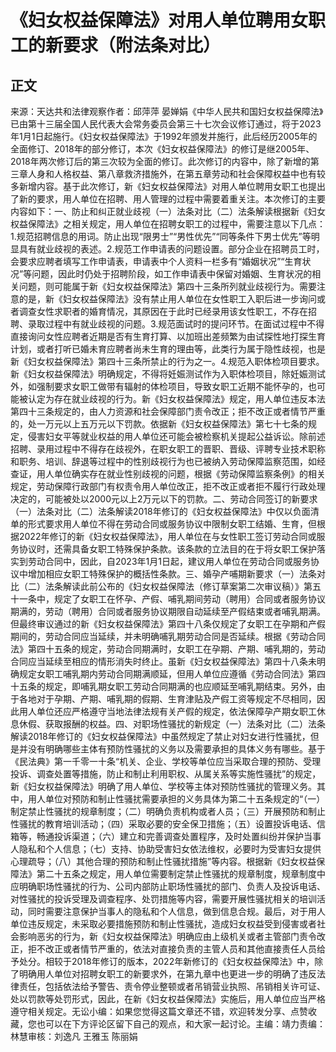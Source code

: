 # 《妇女权益保障法》对用人单位聘用女职工的新要求（附法条对比）
## 正文
来源：天达共和法律观察作者：邱萍萍 晏婵娟《中华人民共和国妇女权益保障法》已由第十三届全国人民代表大会常务委员会第三十七次会议修订通过，将于2023年1月1日起施行。《妇女权益保障法》于1992年颁发并施行，此后经历2005年的全面修订、2018年的部分修订，本次《妇女权益保障法》的修订是继2005年、2018年两次修订后的第三次较为全面的修订。此次修订的内容中，除了新增的第三章人身和人格权益、第八章救济措施外，在第五章劳动和社会保障权益中也有较多新增内容。基于此次修订，新《妇女权益保障法》对用人单位聘用女职工也提出了新的要求，用人单位在招聘、用人管理的过程中需要着重关注。本次修订的主要内容如下：一、防止和纠正就业歧视（一）法条对比（二）法条解读根据新《妇女权益保障法》之相关规定，用人单位在招聘女职工的过程中，需要注意以下几点：1.规范招聘信息的用词。防止出现“限男士”“男性优先”“同等条件下男士优先”等明显具有就业歧视的表述。2.规范工作申请表的问题设置。部分企业在招聘员工时，会要求应聘者填写工作申请表，申请表中个人资料一栏多有“婚姻状况”“生育状况”等问题，因此时仍处于招聘阶段，如工作申请表中保留对婚姻、生育状况的相关问题，则可能属于新《妇女权益保障法》第四十三条所列就业歧视行为。需要注意的是，新《妇女权益保障法》没有禁止用人单位在女性职工入职后进一步询问或者调查女性求职者的婚育情况，其原因在于此时已经录用该女性职工，不存在招聘、录取过程中有就业歧视的问题。3.规范面试时的提问环节。在面试过程中不得直接询问女性应聘者近期是否有生育打算、以加班出差频繁为由试探性地打探生育计划，或者打听已婚未育应聘者尚未生育的理由等，此类行为属于隐性歧视，也是新《妇女权益保障法》第四十三条所禁止的行为之一。4.规范入职体检项目要求。新《妇女权益保障法》明确规定，不得将妊娠测试作为入职体检项目，除妊娠测试外，如强制要求女职工做带有辐射的体检项目，导致女职工近期不能怀孕的，也可能被认定为存在就业歧视的行为。新《妇女权益保障法》规定，用人单位违反本法第四十三条规定的，由人力资源和社会保障部门责令改正；拒不改正或者情节严重的，处一万元以上五万元以下罚款。依据新《妇女权益保障法》第七十七条的规定，侵害妇女平等就业权益的用人单位还可能会被检察机关提起公益诉讼。除前述招聘、录用过程中不得存在歧视外，在职女职工的晋职、晋级、评聘专业技术职称和职务、培训、辞退等过程中的性别歧视行为也已被纳入劳动保障监察范围，如经查证，用人单位确实存在就业性别歧视的问题，根据《劳动保障监察条例》的相关规定，劳动保障行政部门有权责令用人单位改正，拒不改正或者拒不履行行政处理决定的，可能被处以2000元以上2万元以下的罚款。二、劳动合同签订的新要求（一）法条对比（二）法条解读2018年修订的《妇女权益保障法》中仅以负面清单的形式要求用人单位不得在劳动合同或服务协议中限制女职工结婚、生育，但根据2022年修订的新《妇女权益保障法》，用人单位在与女性职工签订劳动合同或服务协议时，还需具备女职工特殊保护条款。该条款的立法目的在于将女职工保护落实到劳动合同中，因此，自2023年1月1日起，建议用人单位在劳动合同或服务协议中增加相应女职工特殊保护的概括性条款。三、婚孕产哺期新要求（一）法条对比（二）法条解读此前公布的《妇女权益保障法（修订草案第二次审议稿）》第五十一条中，规定了女职工在怀孕、产假、哺乳期间劳动（聘用）合同或者服务协议期满的，劳动（聘用）合同或者服务协议期限自动延续至产假结束或者哺乳期满。但最终审议通过的新《妇女权益保障法》第四十八条仅规定了女职工在孕期和产假期间的，劳动合同应当延续，并未明确哺乳期劳动合同是否延续。根据《劳动合同法》第四十五条的规定，劳动合同期满时，女职工在孕期、产期、哺乳期的，劳动合同应当延续至相应的情形消失时终止。虽新《妇女权益保障法》第四十八条未明确规定女职工哺乳期内劳动合同期满顺延，但用人单位应遵循《劳动合同法》第四十五条的规定，即哺乳期女职工劳动合同期满的也应顺延至哺乳期结束。另外，由于各地对于孕期、产期、哺乳期的假期、生育津贴及产假工资等规定不尽相同，因此用人单位还应严格遵守当地法律法规有关产假的规定，依法保障孕产期女职工休息休假、获取报酬的权益。四、对职场性骚扰的新规定（一）法条对比（二）法条解读2018年修订的《妇女权益保障法》中虽然规定了禁止对妇女进行性骚扰，但是并没有明确哪些主体有预防性骚扰的义务以及需要承担的具体义务有哪些。基于《民法典》第一千零一十条“机关、企业、学校等单位应当采取合理的预防、受理投诉、调查处置等措施，防止和制止利用职权、从属关系等实施性骚扰”的规定，新《妇女权益保障法》明确了用人单位、学校等主体对预防性骚扰的管理义务。其中，用人单位对预防和制止性骚扰需要承担的义务具体为第二十五条规定的“（一）制定禁止性骚扰的规章制度；（二）明确负责机构或者人员；（三）开展预防和制止性骚扰的教育培训活动；（四）采取必要的安全保卫措施；（五）设置投诉电话、信箱等，畅通投诉渠道；（六）建立和完善调查处置程序，及时处置纠纷并保护当事人隐私和个人信息；（七）支持、协助受害妇女依法维权，必要时为受害妇女提供心理疏导；（八）其他合理的预防和制止性骚扰措施”等内容。根据新《妇女权益保障法》第二十五条之规定，用人单位需要制定禁止性骚扰的规章制度，规章制度中应明确职场性骚扰的行为、公司内部防止职场性骚扰的部门、负责人及投诉电话、对性骚扰的投诉受理及调查程序、处罚措施等内容，需要开展性骚扰相关的培训活动，同时需要注意保护当事人的隐私和个人信息，做到信息合规。最后，对于用人单位违反规定，未采取必要措施预防和制止性骚扰，造成妇女权益受到侵害或者社会影响恶劣的行为，新《妇女权益保障法》明确应由上级机关或者主管部门责令改正，拒不改正或者情节严重的，依法对直接负责的主管人员和其他直接责任人员给予处分。相较于2018年修订的版本，2022年新修订的《妇女权益保障法》中，除了明确用人单位对招聘女职工的新要求外，在第九章中也更进一步的明确了违反法律责任，包括依法给予警告、责令停业整顿或者吊销营业执照、吊销相关许可证、处以罚款等处罚形式，因此，在新《妇女权益保障法》实施后，用人单位应当严格遵守相关规定。无讼小编：如果您觉得这篇文章还不错，欢迎转发分享、点赞收藏，您也可以在下方评论区留下自己的观点，和大家一起讨论。主编：靖力责编：林慧审核：刘逸凡 王雅玉 陈丽娟 